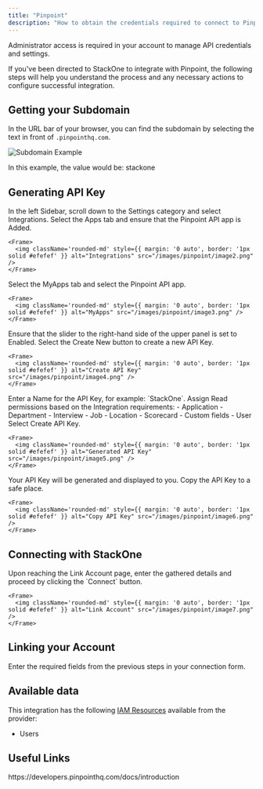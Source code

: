 ```yaml
---
title: "Pinpoint"
description: "How to obtain the credentials required to connect to Pinpoint."
---
```



<Note>
  Administrator access is required in your account to manage API credentials and settings.
</Note>

If you've been directed to StackOne to integrate with Pinpoint, the following steps will help you understand the process and any necessary actions to configure successful integration.

## Getting your Subdomain

In the URL bar of your browser, you can find the subdomain by selecting the text in front of `.pinpointhq.com`.

<Frame>
  <img className='rounded-md' style={{ margin: '0 auto', border: '1px solid #efefef' }} alt="Subdomain Example" src="/images/pinpoint/image1.png" />
</Frame>

In this example, the value would be: stackone

## Generating API Key

<Steps>
  <Step title="Navigate to Integrations">
    In the left Sidebar, scroll down to the Settings category and select Integrations.
  </Step>

  <Step title="Select the Apps Tab">
    Select the Apps tab and ensure that the Pinpoint API app is Added.

    <Frame>
      <img className='rounded-md' style={{ margin: '0 auto', border: '1px solid #efefef' }} alt="Integrations" src="/images/pinpoint/image2.png" />
    </Frame>
  </Step>

  <Step title="Select MyApps Tab">
    Select the MyApps tab and select the Pinpoint API app.

    <Frame>
      <img className='rounded-md' style={{ margin: '0 auto', border: '1px solid #efefef' }} alt="MyApps" src="/images/pinpoint/image3.png" />
    </Frame>
  </Step>

  <Step title="Enable the API">
    Ensure that the slider to the right-hand side of the upper panel is set to Enabled.
  </Step>

  <Step title="Create a New API Key">
    Select the Create New button to create a new API Key.

    <Frame>
      <img className='rounded-md' style={{ margin: '0 auto', border: '1px solid #efefef' }} alt="Create API Key" src="/images/pinpoint/image4.png" />
    </Frame>
  </Step>

  <Step title="Name the API Key">
    Enter a Name for the API Key, for example: `StackOne`.
  </Step>

  <Step title="Assign Permissions">
    Assign Read permissions based on the Integration requirements:
    - Application
    - Department
    - Interview
    - Job
    - Location
    - Scorecard
    - Custom fields
    - User
  </Step>

  <Step title="Create API Key">
    Select Create API Key.

    <Frame>
      <img className='rounded-md' style={{ margin: '0 auto', border: '1px solid #efefef' }} alt="Generated API Key" src="/images/pinpoint/image5.png" />
    </Frame>
  </Step>

  <Step title="Copy the API Key">
    Your API Key will be generated and displayed to you. Copy the API Key to a safe place.

    <Frame>
      <img className='rounded-md' style={{ margin: '0 auto', border: '1px solid #efefef' }} alt="Copy API Key" src="/images/pinpoint/image6.png" />
    </Frame>
  </Step>
</Steps>

## Connecting with StackOne

<Steps>
  <Step title="Enter the Details">
    Upon reaching the Link Account page, enter the gathered details and proceed by clicking the `Connect` button.

    <Frame>
      <img className='rounded-md' style={{ margin: '0 auto', border: '1px solid #efefef' }} alt="Link Account" src="/images/pinpoint/image7.png" />
    </Frame>
  </Step>
</Steps>


## Linking your Account

Enter the required fields from the previous steps in your connection form.

<IntegrationFooter />


## Available data

This integration has the following [IAM Resources](https://docs.stackone.com/reference/iam_list_users) available from the provider:
<ul>
 <li>Users</li>
</ul>


## Useful Links
<Card title="API Reference" icon="link" href="https://developers.pinpointhq.com/docs/introduction">
    https://developers.pinpointhq.com/docs/introduction
</Card>
